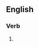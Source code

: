 ==English==

===Verb===
{{head|en|present participle}}

# {{present participle of|appose|lang=en|nocat=1}}